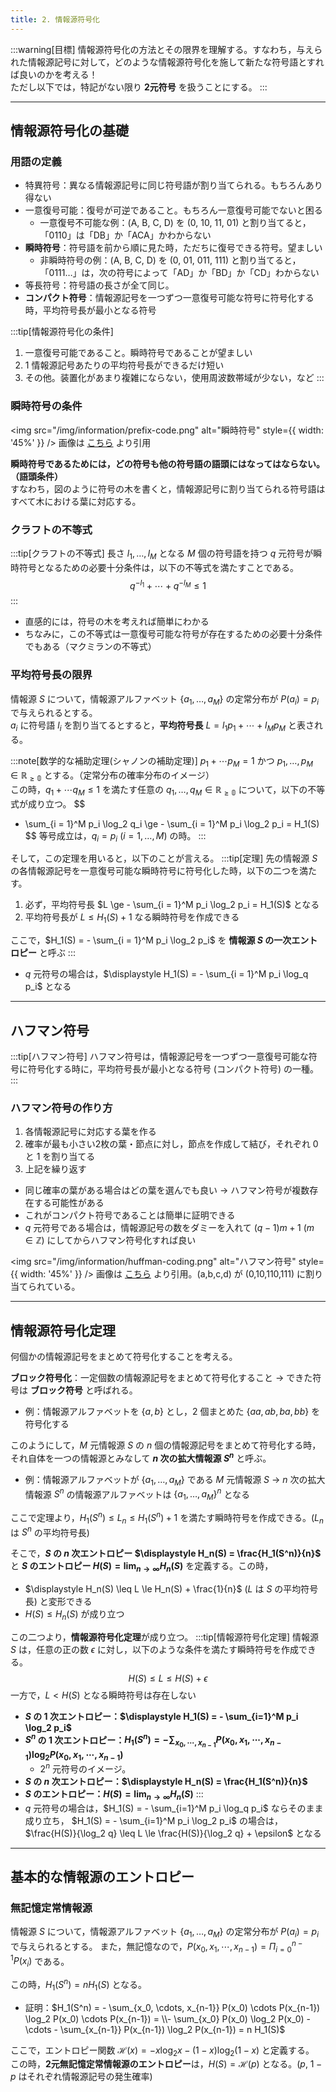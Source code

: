 ```yaml
---
title: 2. 情報源符号化
---
```


:::warning[目標]
情報源符号化の方法とその限界を理解する。すなわち，与えられた情報源記号に対して，どのような情報源符号化を施して新たな符号語とすれば良いのかを考える！  
ただし以下では，特記がない限り **2元符号** を扱うことにする。
:::

---
## 情報源符号化の基礎
### 用語の定義
- 特異符号：異なる情報源記号に同じ符号語が割り当てられる。もちろんあり得ない
- 一意復号可能：復号が可逆であること。もちろん一意復号可能でないと困る
    - 一意復号不可能な例：(A, B, C, D) を (0, 10, 11, 01) と割り当てると，「0110」は「DB」か「ACA」かわからない
- **瞬時符号**：符号語を前から順に見た時，ただちに復号できる符号。望ましい
    - 非瞬時符号の例：(A, B, C, D) を (0, 01, 011, 111) と割り当てると，「0111…」は，次の符号によって「AD」か「BD」か「CD」わからない
- 等長符号：符号語の長さが全て同じ。
- **コンパクト符号**：情報源記号を一つずつ一意復号可能な符号に符号化する時，平均符号長が最小となる符号

:::tip[情報源符号化の条件]
1. 一意復号可能であること。瞬時符号であることが望ましい
2. 1 情報源記号あたりの平均符号長ができるだけ短い
3. その他。装置化があまり複雑にならない，使用周波数帯域が少ない，など
:::

### 瞬時符号の条件
<img src="/img/information/prefix-code.png" alt="瞬時符号" style={{ width: '45%' }} />
画像は [こちら](https://www.mnc.toho-u.ac.jp/v-lab/yobology/coding_and_entropy/coding_and_entropy.htm) より引用

**瞬時符号であるためには，どの符号も他の符号語の語頭にはなってはならない。（語頭条件）**  
すなわち，図のように符号の木を書くと，情報源記号に割り当てられる符号語はすべて木における葉に対応する。

### クラフトの不等式
:::tip[クラフトの不等式]
長さ $l_1,…,l_M$ となる $M$ 個の符号語を持つ $q$ 元符号が瞬時符号となるための必要十分条件は，以下の不等式を満たすことである。
$$
q^{-l_1} + \cdots + q^{-l_M} \le 1
$$
:::
- 直感的には，符号の木を考えれば簡単にわかる
- ちなみに，この不等式は一意復号可能な符号が存在するための必要十分条件でもある（マクミランの不等式）

### 平均符号長の限界
情報源 $S$ について，情報源アルファベット $\{a_1,…,a_M\}$ の定常分布が $P(a_i) = p_i$ で与えられるとする。  
$a_i$ に符号語 $l_i$ を割り当てるとすると，**平均符号長** $L = l_1p_1 + \cdots + l_Mp_M$ と表される。

:::note[数学的な補助定理(シャノンの補助定理)]
$p_1 + \cdots p_M = 1$ かつ $p_1,…,p_M \in \mathbb{R_{\ge 0}}$ とする。（定常分布の確率分布のイメージ）  
この時，$q_1 + \cdots q_M \le 1$ を満たす任意の $q_1,…,q_M \in \mathbb{R_{\ge 0}}$ について，以下の不等式が成り立つ。
$$
- \sum_{i = 1}^M p_i \log_2 q_i \ge - \sum_{i = 1}^M p_i \log_2 p_i = H_1(S)
$$
等号成立は，$q_i = p_i~(i = 1, …, M)$ の時。
:::

そして，この定理を用いると，以下のことが言える。
:::tip[定理]
先の情報源 $S$ の各情報源記号を一意復号可能な瞬時符号に符号化した時，以下の二つを満たす。
1. 必ず，平均符号長 $L \ge - \sum_{i = 1}^M p_i \log_2 p_i = H_1(S)$ となる
2. 平均符号長が $L \le H_1(S) + 1$ なる瞬時符号を作成できる

ここで，$H_1(S) = - \sum_{i = 1}^M p_i \log_2 p_i$ を **情報源 $S$ の一次エントロピー** と呼ぶ
:::

- $q$ 元符号の場合は，$\displaystyle H_1(S) = - \sum_{i = 1}^M p_i \log_q p_i$ となる
---
## ハフマン符号
:::tip[ハフマン符号]
ハフマン符号は，情報源記号を一つずつ一意復号可能な符号に符号化する時に，平均符号長が最小となる符号 (コンパクト符号) の一種。
:::
### ハフマン符号の作り方
1. 各情報源記号に対応する葉を作る
2. 確率が最も小さい2枚の葉・節点に対し，節点を作成して結び，それぞれ 0 と 1 を割り当てる
3. 上記を繰り返す

- 同じ確率の葉がある場合はどの葉を選んでも良い $\to$ ハフマン符号が複数存在する可能性がある
- これがコンパクト符号であることは簡単に証明できる
- $q$ 元符号である場合は，情報源記号の数をダミーを入れて $(q-1)m + 1~(m \in \mathbb{Z})$ にしてからハフマン符号化すれば良い

<img src="/img/information/huffman-coding.png" alt="ハフマン符号" style={{ width: '45%' }} />
画像は [こちら](http://www.snap-tck.com/room03/c02/comp/comp032.html) より引用。(a,b,c,d) が (0,10,110,111) に割り当てられている。

---
## 情報源符号化定理
何個かの情報源記号をまとめて符号化することを考える。

**ブロック符号化**：一定個数の情報源記号をまとめて符号化すること $\to$ できた符号は **ブロック符号** と呼ばれる。
- 例：情報源アルファベットを $\{a,b\}$ とし，$2$ 個まとめた $\{aa, ab, ba, bb\}$ を符号化する

このようにして，$M$ 元情報源 $S$ の $n$ 個の情報源記号をまとめて符号化する時，それ自体を一つの情報源とみなして **$n$ 次の拡大情報源 $S^n$** と呼ぶ。
- 例：情報源アルファベットが $\{a_1,…,a_M\}$ である $M$ 元情報源 $S$ $\to$ $n$ 次の拡大情報源 $S^n$ の情報源アルファベットは $\{a_1,…,a_M\}^n$ となる

ここで定理より，$\displaystyle H_1(S^n) \leq L_n \le H_1(S^n) + 1$ を満たす瞬時符号を作成できる。($L_n$ は $S^n$ の平均符号長)

そこで，**$S$ の $n$ 次エントロピー $\displaystyle H_n(S) = \frac{H_1(S^n)}{n}$** と **$S$ のエントロピー $H(S) = \lim_{n \to \infty} H_n(S)$** を定義する。この時，
- $\displaystyle H_n(S) \leq L \le H_n(S) + \frac{1}{n}$ ($L$ は $S$ の平均符号長) と変形できる
- $H(S) \leq H_n(S)$ が成り立つ

この二つより，**情報源符号化定理**が成り立つ。
:::tip[情報源符号化定理]
情報源 $S$ は，任意の正の数 $\epsilon$ に対し，以下のような条件を満たす瞬時符号を作成できる。
$$
H(S) \leq L \le H(S) + \epsilon
$$
一方で，$L < H(S)$ となる瞬時符号は存在しない
- **$S$ の $1$ 次エントロピー：$\displaystyle H_1(S) = - \sum_{i=1}^M p_i \log_2 p_i$**
- **$S^n$ の $1$ 次エントロピー：$\displaystyle H_1(S^n) = - \sum_{x_0, \cdots, x_{n-1}} P(x_0, x_1, \cdots, x_{n-1}) \log_2 P(x_0, x_1, \cdots, x_{n-1})$**
    - $2^n$ 元符号のイメージ。
- **$S$ の $n$ 次エントロピー：$\displaystyle H_n(S) = \frac{H_1(S^n)}{n}$**
- **$S$ のエントロピー：$H(S) = \lim_{n \to \infty} H_n(S)$**
:::
- $q$ 元符号の場合は，$H_1(S) = - \sum_{i=1}^M p_i \log_q p_i$ ならそのまま成り立ち，
$H_1(S) = - \sum_{i=1}^M p_i \log_2 p_i$ の場合は，$\frac{H(S)}{\log_2 q} \leq L \le \frac{H(S)}{\log_2 q} + \epsilon$ となる

---
## 基本的な情報源のエントロピー
### 無記憶定常情報源
情報源 $S$ について，情報源アルファベット $\{a_1,…,a_M\}$ の定常分布が $P(a_i) = p_i$ で与えられるとする。
また，無記憶なので，$P(x_0, x_1, \cdots, x_{n-1}) = \Pi_{i=0}^{n-1} P(x_i)$ である。

この時，$\displaystyle H_1(S^n) = n H_1(S)$ となる。
- 証明：$H_1(S^n) = - \sum_{x_0, \cdots, x_{n-1}} P(x_0) \cdots P(x_{n-1}) \log_2 P(x_0) \cdots P(x_{n-1}) = \\- \sum_{x_0} P(x_0) \log_2 P(x_0) - \cdots - \sum_{x_{n-1}} P(x_{n-1}) \log_2 P(x_{n-1}) = n H_1(S)$

ここで，エントロピー関数 $\mathcal{H}(x) = -x \log_2 x - (1-x) \log_2 (1-x)$ と定義する。
この時，**2元無記憶定常情報源のエントロピー**は，$\displaystyle H(S) = \mathcal{H}(p)$ となる。($p$, $1-p$ はそれぞれ情報源記号の発生確率)